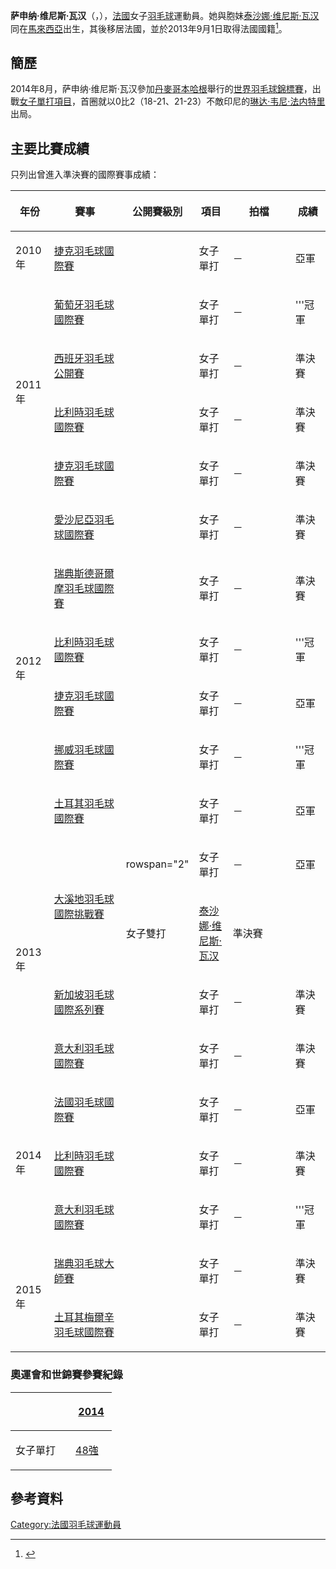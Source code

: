 {{noteTA|G1=Badminton}}
{{Infobox 羽球選手
| playername              = 萨申纳·维尼斯·瓦汉<br />{{lang|fr|Sashina Vignes Waran }}
| image                   = Yonex IFB 2013 - Eightfinal - Wang Shixian vs Sashina Vignes Waran 26.jpg
| size                    = 200px
| caption                 = 
| birth_name              = 
| date_of_birth           = {{birth_date_and_age|1988|8|3}}
| place_of_birth          = {{MAS}}
| height                  = 
| weight                  = 
| event                   = 女子單打 女子雙打
| country                 = {{FRA}}
| years_active            = 
| handedness              = 
| coach                   = 
| highest_ranking         = 第30位（女單）
| date_of_highest_ranking = 2013年6月13日<ref name="ranking">[http://bwfcontent.tournamentsoftware.com/ranking/player.aspx?id=6725&player=108338 BWF World Ranking - Ranking of Sashina VIGNES WARAN (18998)]{{en}}</ref>
| current_ranking         = 第36位（女單）<br/>第280位（女雙-[[泰沙娜·维尼斯·瓦汉|维尼斯·瓦汉]]）
| date_of_current_ranking = 2014年4月10日<ref>[http://bwfcontent.tournamentsoftware.com/ranking/category.aspx?id=6725&category=473 BWF World Ranking - BWF世界排名榜 (4/10/2014) - Women's singles]{{en}}</ref><ref>[http://bwfcontent.tournamentsoftware.com/ranking/category.aspx?id=6725&category=475 BWF World Ranking - BWF世界排名榜 (4/10/2014) - Women's doubles]{{en}}</ref>
| played                  = 137勝–86負（女單）<br/>8勝–17負（女雙）
| titles                  = 
| bwf_profile             = E092230F-BD18-4D66-84C1-2A656DAF5684
| bwf_id                  = 18998
| updated                 = 2014年4月12日
}}
{{MedalTableTop}}
{{MedalSport | 女子[[羽毛球|羽毛球]]}}
{{MedalCountry | {{FRA}}}}
{{MedalBottom}}
'''萨申纳·维尼斯·瓦汉'''（{{lang|fr|'''Sashina Vignes Waran '''}}，{{bd|1988年|8月3日}}），[[法國|法國]]女子[[羽毛球|羽毛球]]運動員。她與胞妹[[泰沙娜·维尼斯·瓦汉|泰沙娜·维尼斯·瓦汉]]同在[[馬來西亞|馬來西亞]]出生，其後移居法國，並於2013年9月1日取得法國國籍<ref>{{cite news|title=The Vignes Sisters become French at last|url=http://www.badzine.net/news/the-vignes-sisters-become-french-at-last/26872/|newspaper=Badzine|date=2013-09-01|accessdate=2014-04-12|archive-date=2014-04-13|archive-url=https://web.archive.org/web/20140413124938/http://www.badzine.net/news/the-vignes-sisters-become-french-at-last/26872/|dead-url=yes}}{{en}}</ref>。

==簡歷==
2014年8月，萨申纳·维尼斯·瓦汉參加[[丹麥|丹麥]][[哥本哈根|哥本哈根]]舉行的[[2014年世界羽毛球錦標賽|世界羽毛球錦標賽]]，出戰[[2014年世界羽毛球錦標賽女子單打項目|女子單打項目]]，首圈就以0比2（18-21、21-23）不敵印尼的[[琳达·韦尼·法内特里|琳达·韦尼·法内特里]]出局。

==主要比賽成績==
只列出曾進入準決賽的國際賽事成績：
{| class=wikitable style="text-align:center; font-size:small;" 
!width="50"|年份
!width="180"|賽事
!width="80"|公開賽級別
!width="60"|項目
!width="150"|拍檔
!width="50"|成績
|-
!rowspan="1"|2010年
|[[2010年捷克羽毛球國際賽|捷克羽毛球國際賽]]
|{{BWFIC}}
|女子單打
|－
|bgcolor="silver"|亞軍
|-
!rowspan="4"|2011年
|[[2011年葡萄牙羽毛球國際賽|葡萄牙羽毛球國際賽]]
|{{BWFIS}}
|女子單打
|－
|bgcolor="gold"|'''冠軍
|-
|[[2011年西班牙羽毛球公開賽|西班牙羽毛球公開賽]]
|{{BWFIC}}
|女子單打
|－
|bgcolor="#b8860b"|準決賽
|-
|[[2011年比利時羽毛球國際賽|比利時羽毛球國際賽]]
|{{BWFIC}}
|女子單打
|－
|bgcolor="#b8860b"|準決賽
|-
|[[2011年捷克羽毛球國際賽|捷克羽毛球國際賽]]
|{{BWFIC}}
|女子單打
|－
|bgcolor="#b8860b"|準決賽
|-
!rowspan="6"|2012年
|[[2012年愛沙尼亞羽毛球國際賽|愛沙尼亞羽毛球國際賽]]
|{{BWFIS}}
|女子單打
|－
|bgcolor="#b8860b"|準決賽
|-
|[[2012年瑞典斯德哥爾摩羽毛球國際賽|瑞典斯德哥爾摩羽毛球國際賽]]
|{{BWFIC}}
|女子單打
|－
|bgcolor="#b8860b"|準決賽
|-
|[[2012年比利時羽毛球國際賽|比利時羽毛球國際賽]]
|{{BWFIC}}
|女子單打
|－
|bgcolor="gold"|'''冠軍
|-
|[[2012年捷克羽毛球國際賽|捷克羽毛球國際賽]]
|{{BWFIC}}
|女子單打
|－
|bgcolor="silver"|亞軍
|-
|[[2012年挪威羽毛球國際賽|挪威羽毛球國際賽]]
|{{BWFIC}}
|女子單打
|－
|bgcolor="gold"|'''冠軍
|-
|[[2012年土耳其羽毛球國際賽|土耳其羽毛球國際賽]]
|{{BWFIS}}
|女子單打
|－
|bgcolor="silver"|亞軍
|-
!rowspan="4"|2013年
|rowspan="2"|[[2013年大溪地羽毛球國際挑戰賽|大溪地羽毛球國際挑戰賽]]
|rowspan="2" {{BWFIC}}
|女子單打
|－
|bgcolor="silver"|亞軍
|-
|女子雙打
|[[泰沙娜·维尼斯·瓦汉|泰沙娜·维尼斯·瓦汉]]
|bgcolor="#b8860b"|準決賽
|-
|[[2013年新加坡羽毛球國際系列賽|新加坡羽毛球國際系列賽]]
|{{BWFIS}}
|女子單打
|－
|bgcolor="#b8860b"|準決賽
|-
|[[2013年意大利羽毛球國際賽|意大利羽毛球國際賽]]
|{{BWFIC}}
|女子單打
|－
|bgcolor="#b8860b"|準決賽
|-
!rowspan="3"|2014年
|[[2014年法國羽毛球國際賽|法國羽毛球國際賽]]
|{{BWFIC}}
|女子單打
|－
|bgcolor="silver"|亞軍
|-
|[[2014年比利時羽毛球國際賽|比利時羽毛球國際賽]]
|{{BWFIC}}
|女子單打
|－
|bgcolor="#b8860b"|準決賽
|-
|[[2014年意大利羽毛球國際賽|意大利羽毛球國際賽]]
|{{BWFIC}}
|女子單打
|－
|bgcolor="gold"|'''冠軍
|-
!rowspan="2"|2015年
|[[2015年瑞典羽毛球大師賽|瑞典羽毛球大師賽]]
|{{BWFIC}}
|女子單打
|－
|bgcolor="#b8860b"|準決賽
|-
|[[2015年土耳其梅爾辛羽毛球國際賽|土耳其梅爾辛羽毛球國際賽]]
|{{BWFIC}}
|女子單打
|－
|bgcolor="#b8860b"|準決賽
|}
{{BWF賽事級別索引}}

===奧運會和世錦賽參賽紀錄===
{| class=wikitable style="text-align:center; font-size:small;" 
!
!width="50"|[[2014年世界羽毛球錦標賽|2014]]
|-
!width="80"|女子單打
|[[2014年世界羽毛球錦標賽女子單打項目|48強]]
|}

== 參考資料 ==
{{commons category|Sashina Vignes Waran}}
{{Reflist}}

{{DEFAULTSORT:Vignes Waran, Sashina}}
[[Category:法國羽毛球運動員|Category:法國羽毛球運動員]]